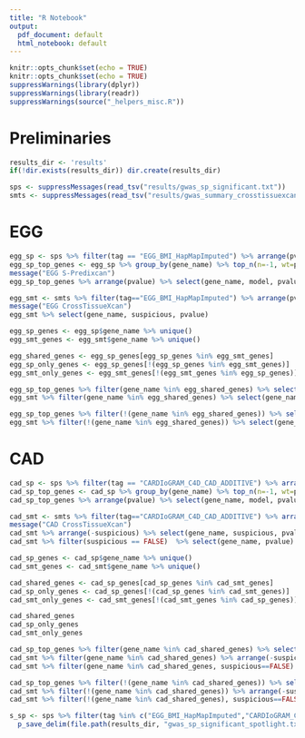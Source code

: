 ```yaml
---
title: "R Notebook"
output:
  pdf_document: default
  html_notebook: default
---
```



```r
knitr::opts_chunk$set(echo = TRUE)
knitr::opts_chunk$set(echo = TRUE)
suppressWarnings(library(dplyr))
suppressWarnings(library(readr))
suppressWarnings(source("_helpers_misc.R"))
```

# Preliminaries

```r
results_dir <- 'results'
if(!dir.exists(results_dir)) dir.create(results_dir)
```

```r
sps <- suppressMessages(read_tsv("results/gwas_sp_significant.txt"))
smts <- suppressMessages(read_tsv("results/gwas_summary_crosstissuexcan_significant.txt"))
```

# EGG


```r
egg_sp <- sps %>% filter(tag == "EGG_BMI_HapMapImputed") %>% arrange(pvalue)
egg_sp_top_genes <- egg_sp %>% group_by(gene_name) %>% top_n(n=-1, wt=pvalue)
message("EGG S-Predixcan")
egg_sp_top_genes %>% arrange(pvalue) %>% select(gene_name, model, pvalue)
```

```r
egg_smt <- smts %>% filter(tag=="EGG_BMI_HapMapImputed") %>% arrange(pvalue)
message("EGG CrossTissueXcan")
egg_smt %>% select(gene_name, suspicious, pvalue)
```


```r
egg_sp_genes <- egg_sp$gene_name %>% unique()
egg_smt_genes <- egg_smt$gene_name %>% unique()

egg_shared_genes <- egg_sp_genes[egg_sp_genes %in% egg_smt_genes]
egg_sp_only_genes <- egg_sp_genes[!(egg_sp_genes %in% egg_smt_genes)]
egg_smt_only_genes <- egg_smt_genes[!(egg_smt_genes %in% egg_sp_genes)]
```

```r
egg_sp_top_genes %>% filter(gene_name %in% egg_shared_genes) %>% select(gene_name, model, pvalue)
egg_smt %>% filter(gene_name %in% egg_shared_genes) %>% select(gene_name, suspicious, pvalue)
```
```r
egg_sp_top_genes %>% filter(!(gene_name %in% egg_shared_genes)) %>% select(gene_name, model, pvalue)
egg_smt %>% filter(!(gene_name %in% egg_shared_genes)) %>% select(gene_name, suspicious, pvalue)
```

# CAD

```r
cad_sp <- sps %>% filter(tag == "CARDIoGRAM_C4D_CAD_ADDITIVE") %>% arrange(pvalue)
cad_sp_top_genes <- cad_sp %>% group_by(gene_name) %>% top_n(n=-1, wt=pvalue)
cad_sp_top_genes %>% arrange(pvalue) %>% select(gene_name, model, pvalue)
```

```r
cad_smt <- smts %>% filter(tag=="CARDIoGRAM_C4D_CAD_ADDITIVE") %>% arrange(pvalue)
message("CAD CrossTissueXcan")
cad_smt %>% arrange(-suspicious) %>% select(gene_name, suspicious, pvalue)
cad_smt %>% filter(suspicious == FALSE)  %>% select(gene_name, pvalue)
```

```r
cad_sp_genes <- cad_sp$gene_name %>% unique()
cad_smt_genes <- cad_smt$gene_name %>% unique()

cad_shared_genes <- cad_sp_genes[cad_sp_genes %in% cad_smt_genes]
cad_sp_only_genes <- cad_sp_genes[!(cad_sp_genes %in% cad_smt_genes)]
cad_smt_only_genes <- cad_smt_genes[!(cad_smt_genes %in% cad_sp_genes)]

cad_shared_genes
cad_sp_only_genes
cad_smt_only_genes
```

```r
cad_sp_top_genes %>% filter(gene_name %in% cad_shared_genes) %>% select(gene_name, model, pvalue)
cad_smt %>% filter(gene_name %in% cad_shared_genes) %>% arrange(-suspicious) %>% select(gene_name, suspicious, pvalue)
cad_smt %>% filter(gene_name %in% cad_shared_genes, suspicious==FALSE) %>% select(gene_name, pvalue)
```

```r
cad_sp_top_genes %>% filter(!(gene_name %in% cad_shared_genes)) %>% select(gene_name, model, pvalue)
cad_smt %>% filter(!(gene_name %in% cad_shared_genes)) %>% arrange(-suspicious) %>% select(gene_name, suspicious, pvalue)
cad_smt %>% filter(!(gene_name %in% cad_shared_genes), suspicious==FALSE) %>% select(gene_name, pvalue)
```



```r
s_sp <- sps %>% filter(tag %in% c("EGG_BMI_HapMapImputed","CARDIoGRAM_C4D_CAD_ADDITIVE")) %>% select(-name) %>%
  p_save_delim(file.path(results_dir, "gwas_sp_significant_spotlight.txt"))
  

```